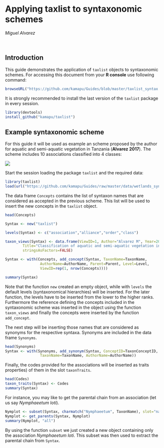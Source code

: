 # Applying taxlist to syntaxonomic schemes
*Miguel Alvarez*

<br>

## Introduction
This guide demonstrates the application of `taxlist` objects to syntaxonomic
schemes.
For accessing this document from your **R console** use following command:

```{r, eval=FALSE}
browseURL("https://github.com/kamapu/Guides/blob/master/taxlist_syntax.md")
```

It is strongly recommended to install the last version of the `taxlist` package
in every session.

```{r, eval=FALSE}
library(devtools)
install_github("kamapu/taxlist")
```

## Example syntaxonomic scheme
For this guide it will be used as example an scheme proposed by the author for
aquatic and semi-aquatic vegetation in Tanzania (**Alvarez 2017**).
The scheme includes 10 associations classified into 4 classes:

![](images/wetlands_syntax.png)

Start the session loading the package `taxlist` and the required data:

```{r}
library(taxlist)
load(url("https://github.com/kamapu/Guides/raw/master/data/wetlands_syntax.rda"))
```

The data frame `Concepts` contains the list of syntaxon names that are
considered as accepted in the previous scheme.
This list will be used to insert the new concepts in the `taxlist` object.

```{r}
head(Concepts)

Syntax <- new("taxlist")

levels(Syntax) <- c("association","alliance","order","class")

taxon_views(Syntax) <- data.frame(ViewID=1, Author="Alvarez M", Year=2017,
        Title="Classification of aquatic and semi-aquatic vegetation in East Africa",
        stringsAsFactors=FALSE)

Syntax <- with(Concepts, add_concept(Syntax, TaxonName=TaxonName,
                AuthorName=AuthorName, Parent=Parent, Level=Level,
                ViewID=rep(1, nrow(Concepts))))

summary(Syntax)
```

Note that the function `new` created an empty object, while with `levels` the
default levels (syntaxonomical hierarchies) will be inserted.
For the later function, the levels have to be inserted from the lower to the
higher ranks.
Furthermore the reference defining the concepts included in the syntaxonomic
scheme was inserted in the object using the function `taxon_views` and finally
the concepts were inserted by the function `add_concept`.

The next step will be inserting those names that are considered as synonyms for
the respective syntaxa.
Synonyms are included in the data frame `Synonyms`.

```{r}
head(Synonyms)
Syntax <- with(Synonyms, add_synonym(Syntax, ConceptID=TaxonConceptID,
                TaxonName=TaxonName, AuthorName=AuthorName))
```

Finally, the codes provided for the associations will be inserted as traits
properties) of them in the slot `taxonTraits`.

```{r}
head(Codes)
taxon_traits(Syntax) <- Codes
summary(Syntax)
```

For instance, you may like to get the parental chain from an association (let us
say *Nymphaeetum loti*).

```{r}
Nymplot <- subset(Syntax, charmatch("Nymphaeetum", TaxonName), slot="names")
Nymplot <- get_parents(Syntax, Nymplot)
summary(Nymplot, "all")
```

By using the function `subset` we just created a new object containing only the
association *Nymphaeetum loti*.
This subset was then used to extract the parental chain from `Syntax`.
